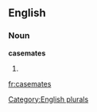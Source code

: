 
==English==

===Noun===
'''casemates'''

# {{plural of|[[casemate]]}}

[[Category:English plurals]]

[[fr:casemates]]